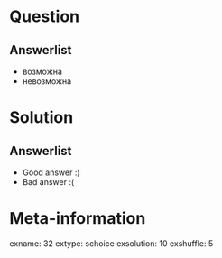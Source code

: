 Question
========


Answerlist
----------
*  возможна
*  невозможна

Solution
========

Answerlist
----------
*  Good answer :)
*  Bad answer :(

Meta-information
================
exname: 32
extype: schoice
exsolution: 10
exshuffle: 5
